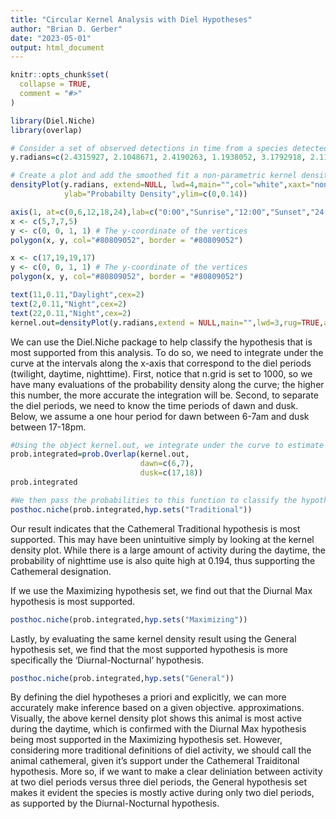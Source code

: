 ```yaml
---
title: "Circular Kernel Analysis with Diel Hypotheses"
author: "Brian D. Gerber"
date: "2023-05-01"
output: html_document
---
```


```r
knitr::opts_chunk$set(
  collapse = TRUE,
  comment = "#>"
)
```

```r
library(Diel.Niche)
library(overlap)
```

```r

# Consider a set of observed detections in time from a species detected by camera traps.
y.radians=c(2.4315927, 2.1048671, 2.4190263, 1.1938052, 3.1792918, 2.1111503, 3.2861059, 3.9269908, 5.1836279, 4.1531855, 4.2223005, 5.3721234, 3.9835395, 3.6191147, 3.3363714, 5.2464597, 2.9719467, 3.4494687, 5.3092916, 3.9332740,  6.0004420, 3.8327430, 2.2179644, 4.1783182, 2.8148670, 2.4755750, 3.9144244, 2.0420352, 0.2513274, 1.5393804, 4.0212386, 3.8201767, 3.8264599, 4.2662828, 3.6316811, 3.5876988, 1.9540706, 3.8453094, 2.9593803, 2.7017697)

# Create a plot and add the smoothed fit a non-parametric kernel density estimator
densityPlot(y.radians, extend=NULL, lwd=4,main="",col="white",xaxt="none",
            ylab="Probabilty Density",ylim=c(0,0.14))

axis(1, at=c(0,6,12,18,24),lab=c("0:00","Sunrise","12:00","Sunset","24:00"))
x <- c(5,7,7,5)
y <- c(0, 0, 1, 1) # The y-coordinate of the vertices
polygon(x, y, col="#80809052", border = "#80809052")

x <- c(17,19,19,17)
y <- c(0, 0, 1, 1) # The y-coordinate of the vertices
polygon(x, y, col="#80809052", border = "#80809052")

text(11,0.11,"Daylight",cex=2)
text(2,0.11,"Night",cex=2)
text(22,0.11,"Night",cex=2)
kernel.out=densityPlot(y.radians,extend = NULL,main="",lwd=3,rug=TRUE,add=TRUE,n.grid=1000)
```

We can use the Diel.Niche package to help classify the hypothesis that is most supported from this analysis. To do so, we need to integrate under the curve at the intervals along the x-axis that correspond to the diel periods (twilight, daytime, nighttime). First, notice that n.grid is set to 1000, so we have many evaluations of the probability density along the curve; the higher this number, the more accurate the integration will be. Second, to separate the diel periods, we need to know the time periods of dawn and dusk. Below, we assume a one hour period for dawn between 6-7am and dusk between 17-18pm. 


```r
#Using the object kernel.out, we integrate under the curve to estimate the three probabilities
prob.integrated=prob.Overlap(kernel.out,
                             dawn=c(6,7),
                             dusk=c(17,18))
prob.integrated

#We then pass the probabilities to this function to classify the hypothesis that is most supported under the Tradititional hypothesis set
posthoc.niche(prob.integrated,hyp.sets("Traditional"))

```

Our result indicates that the Cathemeral Traditional hypothesis is most supported. This may have been unintuitive simply by looking at the kernel density plot. While there is a large amount of activity during the daytime, the probability of nighttime use is also quite high at 0.194, thus supporting the Cathemeral designation. 

If we use the Maximizing hypothesis set, we find out that the Diurnal Max hypothesis is most supported. 

```r
posthoc.niche(prob.integrated,hyp.sets("Maximizing"))
```

Lastly, by evaluating the same kernel density result using the General hypothesis set, we find that the most supported hypothesis is more specifically the 'Diurnal-Nocturnal' hypothesis. 

```r
posthoc.niche(prob.integrated,hyp.sets("General"))
```

By defining the diel hypotheses a priori and explicitly, we can more accurately make inference based on a given objective.  approximations. Visually, the above kernel density plot shows this animal is most active during the daytime, which is confirmed with the Diurnal Max hypothesis being most supported in the Maximizing hypothesis set. However, considering more traditional definitions of diel activity, we should call the animal cathemeral, given it's support under the Cathemeral Traiditonal hypothesis. More so, if we want to make a clear deliniation between activity at two diel periods versus three diel periods, the General hypothesis set makes it evident the species is mostly active during only two diel periods, as supported by the Diurnal-Nocturnal hypothesis.
